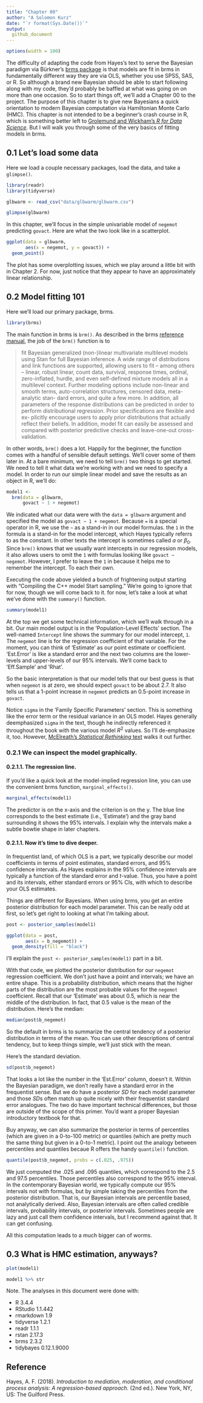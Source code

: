 ```yaml
---
title: "Chapter 00"
author: "A Solomon Kurz"
date: "`r format(Sys.Date())`"
output:
  github_document
---
```


```r
options(width = 100)
```

The difficulty of adapting the code from Hayes’s text to serve the Bayesian paradigm via Bürkner's [brms package](https://github.com/paul-buerkner/brms) is that models are fit in brms in fundamentally different way they are via OLS, whether you use SPSS, SAS, or R. So although a brand new Bayesian should be able to start following along with my code, they’d probably be baffled at what was going on on more than one occasion. So to start things off, we’ll add a Chapter 00 to the project. The purpose of this chapter is to give new Bayesians a quick orientation to modern Bayesian computation via Hamiltonian Monte Carlo (HMC). This chapter is not intended to be a beginner's crash course in R, which is something better left to [Grolemund and Wickham’s *R for Data Science*](http://r4ds.had.co.nz). But I will walk you through some of the very basics of fitting models in brms.

## 0.1 Let's load some data

Here we load a couple necessary packages, load the data, and take a `glimpse()`.

```r
library(readr)
library(tidyverse)

glbwarm <- read_csv("data/glbwarm/glbwarm.csv")

glimpse(glbwarm)
```

In this chapter, we'll focus in the simple univariable model of `negemot` predicting `govact`. Here are what the two look like in a scatterplot. 

```r
ggplot(data = glbwarm,
       aes(x = negemot, y = govact)) +
  geom_point()
```

The plot has some overplotting issues, which we play around a little bit with in Chapter 2. For now, just notice that they appear to have an approximately linear relationship.

## 0.2 Model fitting 101

Here we'll load our primary package, brms.

```r
library(brms)
```

The main function in brms is `brm()`. As described in the brms [reference manual](https://cran.r-project.org/web/packages/brms/brms.pdf), the job of the `brm()` function is to

>fit Bayesian generalized (non-)linear multivariate multilevel models using Stan for full Bayesian inference. A wide range of distributions and link functions are supported, allowing users to fit – among others – linear, robust linear, count data, survival, response times, ordinal, zero-inflated, hurdle, and even self-defined mixture models all in a multilevel context. Further modeling options include non-linear and smooth terms, auto-correlation structures, censored data, meta-analytic stan- dard errors, and quite a few more. In addition, all parameters of the response distributions can be predicted in order to perform distributional regression. Prior specifications are flexible and ex- plicitly encourage users to apply prior distributions that actually reflect their beliefs. In addition, model fit can easily be assessed and compared with posterior predictive checks and leave-one-out cross-validation.

In other words, `brm()` does a lot. Happily for the beginner, the function comes with a handful of sensible default settings. We'll cover some of them later in. At a bare minimum, we need to tell `brm()` two things to get started. We need to tell it what data we're working with and we need to specify a model. In order to run our simple linear model and save the results as an object in R, we'll do:

```r
model1 <- 
  brm(data = glbwarm,
      govact ~ 1 + negemot)
```

We indicated what our data were with the `data = glbwarm` argument and specified the model as `govact ~ 1 + negemot`. Because `=` is a special operator in R, we use the `~` as a stand-in in our model formulas. the `1` in the formula is a stand-in for the model intercept, which Hayes typically referrs to as the constant. In other texts the intercept is sometimes called *a* or $\beta$~0~. Since `brm()` knows that we usually want intercepts in our regression models, it also allows users to omit the `1` with formulas looking like `govact ~ negemot`. However, I prefer to leave the `1` in because it helps me to remember the intercept. To each their own.

Executing the code above yielded a bunch of frightening output starting with "Compiling the C++ model
Start sampling." We're going to ignore that for now, though we will come back to it. for now, let's take a look at what we've done with the `summary()` function.

```r
summary(model1)
```

At the top we get some technical information, which we'll walk through in a bit. Our main model output is in the 'Population-Level Effects' section. The well-named `Intercept` line shows the summary for our model intercept, `1`. The `negemot` line is for the regression coefficient of that variable. For the moment, you can think of 'Estimate' as our point estimate or coefficient. 'Est.Error' is like a standard error and the next two columns are the lower-levels and upper-levels of our 95% intervals. We'll come back to 'Eff.Sample' and 'Rhat'. 

So the basic interpretation is that our model tells that our best guess is that when `negemot` is at zero, we should expect `govact` to be about 2.7. It also tells us that a 1-point increase in `negemot` predicts an 0.5-point increase in `govact`.

Notice `sigma` in the 'Family Specific Parameters' section. This is something like the error term or the residual variance in an OLS model. Hayes generally deemphasized `sigma` in the text, though he indirectly referenced it throughout the book with the various model $R^2$ values. So I'll de-emphasize it, too. However, [McElreath's *Statistical Rethinking* text](http://xcelab.net/rm/statistical-rethinking/) walks it out further. 

### 0.2.1 We can inspect the model graphically.

#### 0.2.1.1. The regression line.

If you'd like a quick look at the model-implied regression line, you can use the convenient brms function, `marginal_effects()`.

```r
marginal_effects(model1)
```

The predictor is on the x-axis and the criterion is on the y. The blue line corresponds to the best estimate (i.e., ‘Estimate’) and the gray band surrounding it shows the 95% intervals. I explain why the intervals make a subtle bowtie shape in later chapters.

#### 0.2.1.1. Now it's time to dive deeper.

In frequentist land, of which OLS is a part, we typically describe our model coefficients in terms of point estimates, standard errors, and 95% confidence intervals. As Hayes explains in the 95% confidence intervals are typically a function of the standard error and $t$-value. Thus, you have a point and its intervals, either standard errors or 95% CIs, with which to describe your OLS estimates.

Things are different for Bayesians. When using brms, you get an entire posterior distribution for each model parameter. This can be really odd at first, so let’s get right to looking at what I’m talking about.

```r
post <- posterior_samples(model1)

ggplot(data = post,
       aes(x = b_negemot)) +
  geom_density(fill = "black")
```

I'll explain the `post <- posterior_samples(model1)` part in a bit.

With that code, we plotted the posterior distribution for our `negemot` regression coefficient. We don't just have a point and intervals; we have an entire shape. This is a probability distribution, which means that the higher parts of the distribution are the most probable values for the `negemot` coefficient. Recall that our 'Estimate' was about 0.5, which is near the middle of the distribution. In fact, that 0.5 value is the mean of the distribution. Here's the median:

```r
median(post$b_negemot)
```

So the default in brms is to summarize the central tendency of a posterior distribution in terms of the mean. You can use other descriptions of central tendency, but to keep things simple, we'll just stick with the mean.

Here's the standard deviation.

```r
sd(post$b_negemot)
```

That looks a lot like the number in the 'Est.Error' column, doesn't it. Within the Bayesian paradigm, we don't really have a standard error in the frequentist sense. But we do have a posterior *SD* for each model parameter and those *SD*s often match up quite nicely with their frequentist standard error analogues. The two do have important technical differences, but those are outside of the scope of this primer. You'd want a proper Bayesian introductory textbook for that.

Buy anyway, we can also summarize the posterior in terms of percentiles (which are given in a 0-to-100 metric) or quantiles (which are pretty much the same thing but given in a 0-to-1 metric). I point out the analogy between percentiles and quantiles becaue R offers the handy `quantile()` function.

```r
quantile(post$b_negemot, probs = c(.025, .975))
```

We just computed the .025 and .095 quantiles, which correspond to the 2.5 and 97.5 percentiles. Those percentiles also correspond to the 95% interval. In the contemporary Bayesian world, we typically compute our 95% intervals not with formulas, but by simple taking the percentiles from the posterior distribution. That is, our Bayesian intervals are percentile based, not analytically derived. Also, Bayesian intervals are often called credible intervals, probability intervals, or posterior intervals. Sometimes people are lazy and just call them confidence intervals, but I recommend against that. It can get confusing. 

All this computation leads to a much bigger can of worms.

## 0.3 What is HMC estimation, anyways?










```r
plot(model1)
```


```r
model1 %>% str
```
















Note. The analyses in this document were done with:

* R            3.4.4
* RStudio      1.1.442
* rmarkdown    1.9
* tidyverse    1.2.1
* readr        1.1.1
* rstan        2.17.3
* brms         2.3.2 
* tidybayes    0.12.1.9000

## Reference

Hayes, A. F. (2018). *Introduction to mediation, moderation, and conditional process analysis: A regression-based approach.* (2nd ed.). New York, NY, US: The Guilford Press.
